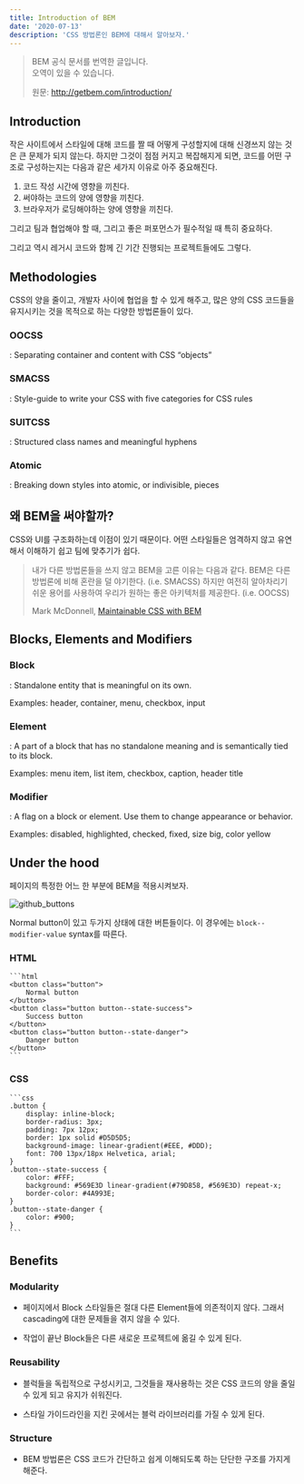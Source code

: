 ```yaml
---
title: Introduction of BEM
date: '2020-07-13'
description: 'CSS 방법론인 BEM에 대해서 알아보자.'
---
```


> BEM 공식 문서를 번역한 글입니다. <br />오역이 있을 수 있습니다.
>
> 원문: <http://getbem.com/introduction/>

## Introduction

작은 사이트에서 스타일에 대해 코드를 짤 때 어떻게 구성할지에 대해 신경쓰지 않는 것은 큰 문제가 되지 않는다. 하지만 그것이 점점 커지고 복잡해지게 되면, 코드를 어떤 구조로 구성하는지는 다음과 같은 세가지 이유로 아주 중요해진다.

1. 코드 작성 시간에 영향을 끼친다.
2. 써야하는 코드의 양에 영향을 끼친다.
3. 브라우저가 로딩해야하는 양에 영향을 끼친다.

그리고 팀과 협업해야 할 때, 그리고 좋은 퍼포먼스가 필수적일 때 특히 중요하다.

그리고 역시 레거시 코드와 함께 긴 기간 진행되는 프로젝트들에도 그렇다.

## Methodologies

CSS의 양을 줄이고, 개발자 사이에 협업을 할 수 있게 해주고, 많은 양의 CSS 코드들을 유지시키는 것을 목적으로 하는 다양한 방법론들이 있다.

### OOCSS

: Separating container and content with CSS “objects”

### SMACSS

: Style-guide to write your CSS with five categories for CSS rules

### SUITCSS

: Structured class names and meaningful hyphens

### Atomic

: Breaking down styles into atomic, or indivisible, pieces

## 왜 BEM을 써야할까?

CSS와 UI를 구조화하는데 이점이 있기 때문이다. 어떤 스타일들은 엄격하지 않고 유연해서 이해하기 쉽고 팀에 맞추기가 쉽다.

> 내가 다른 방법론들을 쓰지 않고 BEM을 고른 이유는 다음과 같다. BEM은 다른 방법론에 비해 혼란을 덜 야기한다. (i.e. SMACSS) 하지만 여전히 알아차리기 쉬운 용어를 사용하여 우리가 원하는 좋은 아키텍처를 제공한다. (i.e. OOCSS)
>
> Mark McDonnell, [Maintainable CSS with BEM](https://www.integralist.co.uk/posts/bem/)

## Blocks, Elements and Modifiers

### Block

: Standalone entity that is meaningful on its own.

Examples: header, container, menu, checkbox, input

### Element

: A part of a block that has no standalone meaning and is semantically tied to its block.

Examples: menu item, list item, checkbox, caption, header title

### Modifier

: A flag on a block or element. Use them to change appearance or behavior.

Examples: disabled, highlighted, checked, fixed, size big, color yellow

## Under the hood

페이지의 특정한 어느 한 부분에 BEM을 적용시켜보자.

![github_buttons](./github_buttons.jpg)

Normal button이 있고 두가지 상태에 대한 버튼들이다. 이 경우에는 `block--modifier-value` syntax를 따른다.

### HTML

    ```html
    <button class="button">
        Normal button
    </button>
    <button class="button button--state-success">
        Success button
    </button>
    <button class="button button--state-danger">
        Danger button
    </button>
    ```

### CSS

    ```css
    .button {
        display: inline-block;
        border-radius: 3px;
        padding: 7px 12px;
        border: 1px solid #D5D5D5;
        background-image: linear-gradient(#EEE, #DDD);
        font: 700 13px/18px Helvetica, arial;
    }
    .button--state-success {
        color: #FFF;
        background: #569E3D linear-gradient(#79D858, #569E3D) repeat-x;
        border-color: #4A993E;
    }
    .button--state-danger {
        color: #900;
    }
    ```

## Benefits

### Modularity

- 페이지에서 Block 스타일들은 절대 다른 Element들에 의존적이지 않다. 그래서 cascading에 대한 문제들을 겪지 않을 수 있다.

- 작업이 끝난 Block들은 다른 새로운 프로젝트에 옮길 수 있게 된다.

### Reusability

- 블럭들을 독립적으로 구성시키고, 그것들을 재사용하는 것은 CSS 코드의 양을 줄일 수 있게 되고 유지가 쉬워진다.

- 스타일 가이드라인을 지킨 곳에서는 블럭 라이브러리를 가질 수 있게 된다.

### Structure

- BEM 방법론은 CSS 코드가 간단하고 쉽게 이해되도록 하는 단단한 구조를 가지게 해준다.
